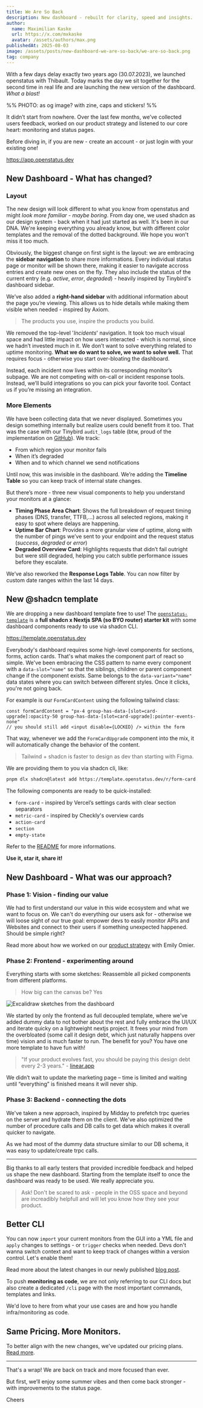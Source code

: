 ```yaml
---
title: We Are So Back
description: New dashboard - rebuilt for clarity, speed and insights.
author:
  name: Maximilian Kaske
  url: https://x.com/mxkaske
  avatar: /assets/authors/max.png
publishedAt: 2025-08-03
image: /assets/posts/new-dashboard-we-are-so-back/we-are-so-back.png
tag: company
---
```


With a few days delay exactly two years ago (30.07.2023), we launched openstatus with Thibault. Today marks the day we sit together for the second time in real life and are launching the new version of the dashboard. _What a blast!_

%% PHOTO: as og image? with zine, caps and stickers! %%

It didn’t start from nowhere. Over the last few months, we’ve collected users feedback, worked on our product strategy and listened to our core heart: monitoring and status pages.

Before diving in, if you are new - create an account - or just login with your existing one!

https://app.openstatus.dev

## New Dashboard - What has changed?

### Layout

The new design will look different to what you know from openstatus and might _look more familiar - maybe boring_. From day one, we used shadcn as our design system - back when it had just started as well. It's been in our DNA. We're keeping everything you already know, but with different color templates and the removal of the dotted background. We hope you won't miss it too much.

Obviously, the biggest change on first sight is the layout: we are embracing the **sidebar navigation** to share more informations. Every individual status page or monitor will be shown there, making it easier to navigate accross entries and create new ones on the fly. They also include the status of the current entry (e.g. _active_, _error_, _degraded_) - heavily inspired by Tinybird's dashboard sidebar.

We’ve also added a **right-hand sidebar** with additional information about the page you’re viewing. This allows us to hide details while making them visible when needed - inspired by Axiom.

> The products you use, inspire the products you build.

We removed the top-level '_Incidents_' navigation. It took too much visual space and had little impact on how users interacted - which is normal, since we hadn’t invested much in it. We don’t want to solve everything related to uptime monitoring. **What we do want to solve, we want to solve well.** That requires focus - otherwise you start over-bloating the dashboard.

Instead, each incident now lives within its corresponding monitor’s subpage. We are not competing with on-call or incident response tools. Instead, we’ll build integrations so you can pick your favorite tool. Contact us if you’re missing an integration.

### More Elements

We have been collecting data that we never displayed. Sometimes you design something internally but realize users could benefit from it too. That was the case with our Tinybird `audit_logs` table (btw, proud of the implementation on [GitHub](https://github.com/openstatusHQ/openstatus/tree/main/packages/tinybird/src/audit-log)). We track:
- From which region your monitor fails
- When it’s degraded
- When and to which channel we send notifications

Until now, this was invisible in the dashboard. We’re adding the **Timeline Table** so you can keep track of internal state changes.

But there’s more - three new visual components to help you understand your monitors at a glance:

- **Timing Phase Area Chart**: Shows the full breakdown of request timing phases (DNS, transfer, TTFB,...) across all selected regions, making it easy to spot where delays are happening.
- **Uptime Bar Chart**: Provides a more granular view of uptime, along with the number of pings we’ve sent to your endpoint and the request status (_success_, _degraded_ or _error_)
- **Degraded Overview Card**: Highlights requests that didn’t fail outright but were still degraded, helping you catch subtle performance issues before they escalate.

We’ve also reworked the **Response Logs Table**. You can now filter by custom date ranges within the last 14 days.

## New @shadcn template

We are dropping a new dashboard template free to use! The [`openstatus-template`](https://github.com/OpenStatusHQ/openstatus-template) is a **full shadcn x Nextjs SPA (so BYO router) starter kit** with some dashboard components ready to use via shadcn CLI. 

https://template.openstatus.dev

Everybody's dashboard requires some high-level components for sections, forms, action cards. That's what makes the component part of react so simple. We've been embracing the CSS pattern to name every component with a `data-slot="name"` so that the siblings, children or parent component change if the component exists. Same belongs to the `data-variant="name"` data states where you can switch between different styles. Once it clicks, you're not going back.

For example is our `FormCardContent` using the following tailwind class:

```tsx
const formCardContent = "px-4 group-has-data-[slot=card-upgrade]:opacity-50 group-has-data-[slot=card-upgrade]:pointer-events-none"
// you should still add <input disable={LOCKED} /> within the form
```

That way, whenever we add the `FormCardUpgrade` component into the mix, it will automatically change the behavior of the content.

>Tailwind + shadcn is faster to design as dev than starting with Figma.

We are providing them to you via shadcn cli, like:

```bash
pnpm dlx shadcn@latest add https://template.openstatus.dev/r/form-card.json
```

The following components are ready to be quick-installed:
- `form-card` - inspired by Vercel’s settings cards with clear section separators
- `metric-card` - inspired by Checkly's overview cards
- `action-card`
- `section`
- `empty-state`

Refer to the [README](https://github.com/openstatusHQ/openstatus-template) for more informations. 

**Use it, star it, share it!**

## New Dashboard - What was our approach?

### Phase 1: Vision - finding our value

We had to first understand our value in this wide ecosystem and what we want to focus on. We can't do everything our users ask for - otherwise we will loose sight of our true goal: empower devs to easily monitor APIs and Websites and connect to their users if something unexpected happened. Should be simple right?

Read more about how we worked on our [product strategy](https://openstatus.dev/blog/product-strategy-a-reality-check) with Emily Omier.

### Phase 2: Frontend - experimenting around

Everything starts with some sketches: Reassemble all picked components from different platforms. 

> How big can the canvas be? Yes

<Image
  alt="Excalidraw sketches from the dashboard"
  src="/assets/posts/new-dashboard-we-are-so-back/excalidraw.png"
  width={650}
  height={575}
/>

We started by only the frontend as full decoupled template, where we've added dummy data to not bother about the rest and fully embrace the UI/UX and iterate quicky on a lightweight nextjs project. It frees your mind from the overbloated (some call it design debt, which just naturally happens over time) vision and is much faster to run. The benefit for you? You have one more template to have fun with!

>"If your product evolves fast, you should be paying this design debt every 2-3 years." - [linear.app](https://linear.app/blog/a-design-reset)

We didn’t wait to update the marketing page – time is limited and waiting until “everything” is finished means it will never ship.

### Phase 3: Backend - connecting the dots

We've taken a new approach, inspired by Midday to prefetch trpc queries on the server and hydrate them on the client. We've also optimized the number of procedure calls and DB calls to get data which makes it overall quicker to navigate.

As we had most of the dummy data structure similar to our DB schema, it was easy to update/create trpc calls.

---

Big thanks to all early testers that provided incredible feedback and helped us shape the new dashboard. Starting from the template itself to once the dashboard was ready to be used. We really appreciate you.

>Ask! Don't be scared to ask - people in the OSS space and beyond are increadibly helpfull and will let you know how they see your product.

## Better CLI

You can now `import` your current monitors from the GUI into a YML file and `apply` changes to settings - or `trigger` checks when needed. Devs don't wanna switch context and want to keep track of changes within a version control. Let's enable them!

Read more about the latest changes in our newly published [blog post](https://www.openstatus.dev/blog/introducing-openstatus-cli).

To push **monitoring as code**, we are not only referring to our CLI docs but also create a dedicated `/cli` page with the most important commands, templates and links.

We'd love to here from what your use cases are and how you handle infra/monitoring as code.

## Same Pricing. More Monitors.

To better align with the new changes, we've updated our pricing plans. [Read more](https://openstatus.dev/blog/same-pricing-more-monitors).

---

That's a wrap! We are back on track and more focused than ever.

But first, we’ll enjoy some summer vibes and then come back stronger - with improvements to the status page.

Cheers